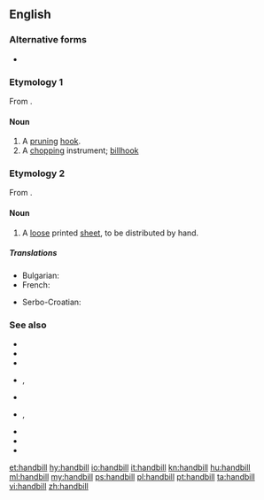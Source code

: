 {{also|hand bill}}
==English==

===Alternative forms===
* {{l|en|hand bill}}

===Etymology 1===
From {{compound|en|hand|bill|t2=cutting instrument}}.

====Noun====
{{wikipedia}}
{{en-noun}}

# A [[pruning]] [[hook]].
# A [[chopping]] instrument; [[billhook]]

===Etymology 2===
From {{compound|en|hand|bill|t2=sheet of paper}}.

====Noun====
{{en-noun}}

# A [[loose]] printed [[sheet]], to be distributed by hand.

=====Translations=====
{{trans-top|loose printed sheet}}
* Bulgarian: {{t+|bg|позив|m}}
* French: {{t+|fr|prospectus|m}}
{{trans-mid}}
* Serbo-Croatian: {{t|sh|летак|m|tr=letak|sc=Cyrl}}
{{trans-bottom}}

===See also===
* {{l|en|advertisement}}
* {{l|en|booklet}}
* {{l|en|brochure}}
* {{l|en|catalogue}}, {{l|en|catalog}}
* {{l|en|circular}}
* {{l|en|flier}}, {{l|en|flyer}}
* {{l|en|junk mail}}
* {{l|en|leaflet}}
* {{l|en|pamphlet}}

[[et:handbill]]
[[hy:handbill]]
[[io:handbill]]
[[it:handbill]]
[[kn:handbill]]
[[hu:handbill]]
[[ml:handbill]]
[[my:handbill]]
[[ps:handbill]]
[[pl:handbill]]
[[pt:handbill]]
[[ta:handbill]]
[[vi:handbill]]
[[zh:handbill]]
